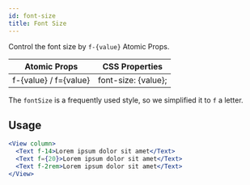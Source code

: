 ```yaml
---
id: font-size
title: Font Size
---
```


Control the font size by `f-{value}` Atomic Props.

| Atomic Props          | CSS Properties      |
| --------------------- | ------------------- |
| f-{value} / f={value} | font-size: {value}; |

The `fontSize` is a frequently used style, so we simplified it to `f` a letter.

## Usage

```jsx live
<View column>
  <Text f-14>Lorem ipsum dolor sit amet</Text>
  <Text f={20}>Lorem ipsum dolor sit amet</Text>
  <Text f-2rem>Lorem ipsum dolor sit amet</Text>
</View>
```
